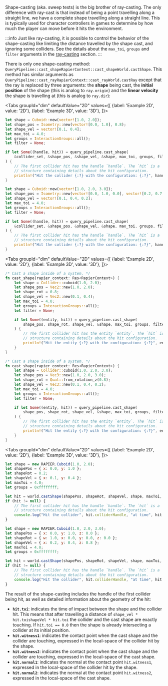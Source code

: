 

Shape-casting (aka. sweep tests) is the big brother of ray-casting. The only difference with ray-cast is that instead of being a point
travelling along a straight line, we have a complete shape travelling along a straight line. This is typically used for
character controllers in games to determine by how much the player can move before it hits the environment.

:::info
Just like ray-casting, it is possible to control the behavior of the shape-casting like limiting the distance
travelled by the shape cast, and ignoring some colliders. See the details about the `max_toi`, `groups` and
`filter` arguments in the [ray-casting](#ray-casting) section.
:::

There is only one shape-casting method: <rapier>`QueryPipeline::cast_shape`</rapier><bevy>`RapierContext::cast_shape`</bevy><js>`World.castShape`</js>.
This method has similar arguments as <rapier>`QueryPipeline::cast_ray`</rapier><bevy>`RapierContext::cast_ray`</bevy><js>`World.castRay`</js> except
that the ray is replaced by three arguments: the **shape** being cast, the **initial position** of the shape (this is analog to `ray.origin`) and
the **linear velocity** the shape is travelling at (this is analog to `ray.dir`):

<rapier>

<Tabs
groupId="dim"
defaultValue="2D"
values={[
    {label: 'Example 2D', value: '2D'},
    {label: 'Example 3D', value: '3D'},
]}>
<TabItem value="2D">

```rust
let shape = Cuboid::new(vector![1.0, 2.0]);
let shape_pos = Isometry::new(vector![0.0, 1.0], 0.8);
let shape_vel = vector![0.1, 0.4];
let max_toi = 4.0;
let groups = InteractionGroups::all();
let filter = None;

if let Some((handle, hit)) = query_pipeline.cast_shape(
    &collider_set, &shape_pos, &shape_vel, &shape, max_toi, groups, filter
) {
    // The first collider hit has the handle `handle`. The `hit` is a
    // structure containing details about the hit configuration.
    println!("Hit the collider {:?} with the configuration: {:?}", handle, hit);
}
```

</TabItem>
<TabItem value="3D">

```rust
let shape = Cuboid::new(vector![1.0, 2.0, 3.0]);
let shape_pos = Isometry::new(vector![0.0, 1.0, 0.0], vector![0.2, 0.7, 0.1]);
let shape_vel = vector![0.1, 0.4, 0.2];
let max_toi = 4.0;
let groups = InteractionGroups::all();
let filter = None;

if let Some((handle, hit)) = query_pipeline.cast_shape(
    &collider_set, &shape_pos, &shape_vel, &shape, max_toi, groups, filter
) {
    // The first collider hit has the handle `handle`. The `hit` is a
    // structure containing details about the hit configuration.
    println!("Hit the collider {:?} with the configuration: {:?}", handle, hit);
}
```

</TabItem>
</Tabs>

</rapier>
<bevy>

<Tabs
groupId="dim"
defaultValue="2D"
values={[
{label: 'Example 2D', value: '2D'},
{label: 'Example 3D', value: '3D'},
]}>
<TabItem value="2D">

```rust
/* Cast a shape inside of a system. */
fn cast_shape(rapier_context: Res<RapierContext>) {
    let shape = Collider::cuboid(1.0, 2.0);
    let shape_pos = Vec2::new(1.0, 2.0);
    let shape_rot = 0.8;
    let shape_vel = Vec2::new(0.1, 0.4);
    let max_toi = 4.0;
    let groups = InteractionGroups::all();
    let filter = None;

    if let Some((entity, hit)) = query_pipeline.cast_shape(
        shape_pos, shape_rot, shape_vel, &shape, max_toi, groups, filter
    ) {
        // The first collider hit has the entity `entity`. The `hit` is a
        // structure containing details about the hit configuration.
        println!("Hit the entity {:?} with the configuration: {:?}", entity, hit);
    }
}
```

</TabItem>
<TabItem value="3D">

```rust
/* Cast a shape inside of a system. */
fn cast_shape(rapier_context: Res<RapierContext>) {
    let shape = Collider::cuboid(1.0, 2.0, 3.0);
    let shape_pos = Vec3::new(1.0, 2.0, 3.0);
    let shape_rot = Quat::from_rotation_z(0.8);
    let shape_vel = Vec3::new(0.1, 0.4, 0.2);
    let max_toi = 4.0;
    let groups = InteractionGroups::all();
    let filter = None;

    if let Some((entity, hit)) = query_pipeline.cast_shape(
        shape_pos, shape_rot, shape_vel, &shape, max_toi, groups, filter
    ) {
        // The first collider hit has the entity `entity`. The `hit` is a
        // structure containing details about the hit configuration.
        println!("Hit the entity {:?} with the configuration: {:?}", entity, hit);
    }
}
```

</TabItem>
</Tabs>

</bevy>
<js>

<Tabs
groupId="dim"
defaultValue="2D"
values={[
{label: 'Example 2D', value: '2D'},
{label: 'Example 3D', value: '3D'},
]}>
<TabItem value="2D">

```js
let shape = new RAPIER.Cuboid(1.0, 2.0);
let shapePos = { x: 0.0, y: 1.0 };
let shapeRot = 0.2;
let shapeVel = { x: 0.1, y: 0.4 };
let maxToi = 4.0;
let groups = 0xffffffff;

let hit = world.castShape(shapePos, shapeRot, shapeVel, shape, maxToi, groups);
if (hit != null) {
    // The first collider hit has the handle `handle`. The `hit` is a
    // structure containing details about the hit configuration.
    console.log("Hit the collider", hit.colliderHandle, "at time", hit.toi);
}
```

</TabItem>
<TabItem value="3D">

```js
let shape = new RAPIER.Cuboid(1.0, 2.0, 3.0);
let shapePos = { x: 0.0, y: 1.0, z: 0.0 };
let shapeRot = { w: 1.0, x: 0.0, y: 0.0, z: 0.0 };
let shapeVel = { x: 0.2, y: 0.4, z: 0.8 };
let maxToi = 4.0;
let groups = 0xffffffff;

let hit = world.castShape(shapePos, shapeRot, shapeVel, shape, maxToi, groups);
if (hit != null) {
    // The first collider hit has the handle `handle`. The `hit` is a
    // structure containing details about the hit configuration.
    console.log("Hit the collider", hit.colliderHandle, "at time", hit.toi);
}
```

</TabItem>
</Tabs>

</js>

The result of the shape-casting includes the handle of the first collider being hit, as well as
detailed information about the geometry of the hit:
- **`hit.toi`**: indicates the time of impact between the shape and the collider hit. This means that
after travelling a distance of <notjs>`shape_vel * hit.toi`</notjs><js>`shapeVel * hit.toi`</js> the collider and the
cast shape are exactly touching. If `hit.toi == 0.0` then the shape is already intersecting a collider at its initial
position.
- **`hit.witness1`**: indicates the contact point when the cast shape and the collider are touching, expressed in the
local-space of the collider hit by the shape.
- **`hit.witness2`**: indicates the contact point when the cast shape and the collider are touching, expressed in the
local-space of the cast shape.
- **`hit.normal1`**: indicates the normal at the contact point `hit.witness1`, expressed in the local-space of
the collider hit by the shape.
- **`hit.normal2`**: indicates the normal at the contact point `hit.witness2`, expressed in the local-space of
the cast shape.
